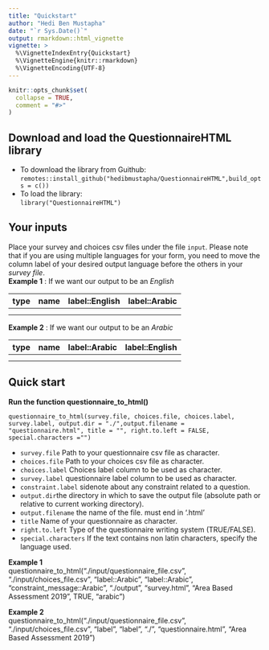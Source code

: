 ```yaml
---
title: "Quickstart"
author: "Hedi Ben Mustapha"
date: "`r Sys.Date()`"
output: rmarkdown::html_vignette 
vignette: >
  %\VignetteIndexEntry{Quickstart}
  %\VignetteEngine{knitr::rmarkdown}
  %\VignetteEncoding{UTF-8}
---
```


```r
knitr::opts_chunk$set(
  collapse = TRUE,
  comment = "#>"
)
```

## Download and load the QuestionnaireHTML library
* To download the library from Guithub:
`remotes::install_github("hedibmustapha/QuestionnaireHTML",build_opts = c())`  
* To load the library:  
`library("QuestionnaireHTML")`

## Your inputs
Place your survey and choices csv files under the file `input`. Please note that if you are using multiple languages for your form, you need to move the column label of your desired output language before the others in your *survey file*.  
**Example 1** : If we want our output to be an *English*

| type  | name | label::English | label::Arabic |
| ---|---|---|---|
|   |   || |
|   |   || |
  
**Example 2** : If we want our output to be an *Arabic*  

| type  | name | label::Arabic | label::English |
| ---|---|---|---|
|   |   || |
|   |   || |

## Quick start
**Run the function questionnaire_to_html()**  

`questionnaire_to_html(survey.file, choices.file, choices.label, survey.label, output.dir = "./",output.filename = "questionnaire.html", title = "", right.to.left = FALSE, special.characters ="")`  

- `survey.file`   Path to your questionnaire csv file as character.  
- `choices.file`  Path to your choices csv file as character.  
- `choices.label` Choices label column to be used as character.  
- `survey.label` questionnaire label column to be used as character.
- `constraint.label` sidenote about any constraint related to a question.
- `output.dir`the directory in which to save the output file (absolute path or relative to current working directory).
- `output.filename` the name of the file. must end in '.html'   
- `title` Name of your questionnaire as character.  
- `right.to.left` Type of the questionnaire writing system (TRUE/FALSE).
- `special.characters` If the text contains non latin characters, specify the language used.  

  
  
**Example 1**  
questionnaire_to_html("./input/questionnaire_file.csv", "./input/choices_file.csv", "label::Arabic",
"label::Arabic",  "constraint_message::Arabic", "./output", "survey.html", "Area Based Assessment 2019", TRUE, "arabic")
  
  
**Example 2**  
questionnaire_to_html("./input/questionnaire_file.csv", "./input/choices_file.csv", "label",
"label", "./", "questionnaire.html", "Area Based Assessment 2019")   


